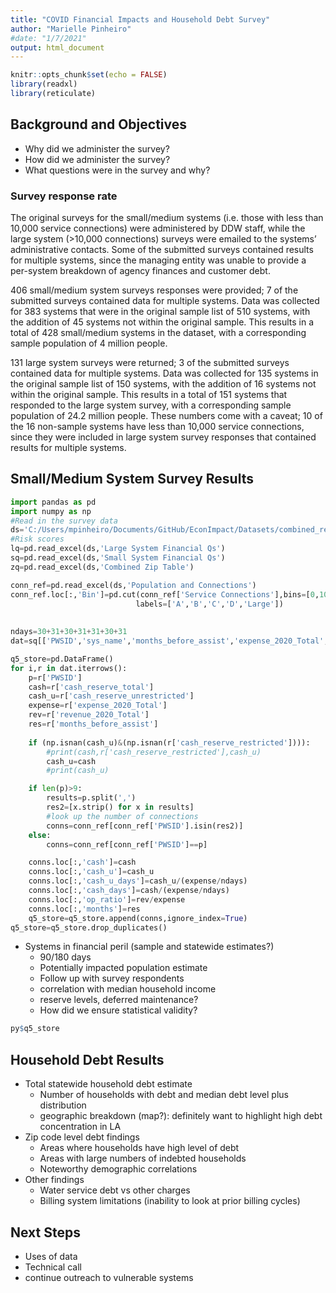 ```yaml
---
title: "COVID Financial Impacts and Household Debt Survey"
author: "Marielle Pinheiro"
#date: "1/7/2021"
output: html_document
---
```


```r
knitr::opts_chunk$set(echo = FALSE)
library(readxl)
library(reticulate)
```

## Background and Objectives

- Why did we administer the survey?
- How did we administer the survey?
- What questions were in the survey and why?

### Survey response rate

The original surveys for the small/medium systems (i.e. those with less than 10,000 service connections) were administered by DDW staff, while the large system (>10,000 connections) surveys were emailed to the systems' administrative contacts. Some of the submitted surveys contained results for multiple systems, since the managing entity was unable to provide a per-system breakdown of agency finances and customer debt.

406 small/medium system surveys responses were provided; 7 of the submitted surveys contained data for multiple systems. Data was collected for 383 systems that were in the original sample list of 510 systems, with the addition of 45 systems not within the original sample. This results in a total of 428 small/medium systems in the dataset, with a corresponding sample population of 4 million people. 

131 large system surveys were returned; 3 of the submitted surveys contained data for multiple systems. Data was collected for 135 systems in the original sample list of 150 systems, with the addition of 16 systems not within the original sample. This results in a total of 151 systems that responded to the large system survey, with a corresponding sample population of 24.2 million people. These numbers come with a caveat; 10 of the 16 non-sample systems have less than 10,000 service connections, since they were included in large system survey responses that contained results for multiple systems.

## Small/Medium System Survey Results

```python
import pandas as pd
import numpy as np
#Read in the survey data
ds='C:/Users/mpinheiro/Documents/GitHub/EconImpact/Datasets/combined_results_w_pop.xlsx'
#Risk scores
lq=pd.read_excel(ds,'Large System Financial Qs')
sq=pd.read_excel(ds,'Small System Financial Qs')
zq=pd.read_excel(ds,'Combined Zip Table')

conn_ref=pd.read_excel(ds,'Population and Connections')
conn_ref.loc[:,'Bin']=pd.cut(conn_ref['Service Connections'],bins=[0,1045,3383,6458,10000,1000000000],
                            labels=['A','B','C','D','Large'])
                            
                            
ndays=30+31+30+31+31+30+31
dat=sq[['PWSID','sys_name','months_before_assist','expense_2020_Total','revenue_2020_Total','cash_reserve_restricted','cash_reserve_unrestricted','cash_reserve_total','Population','Service Connections']]

q5_store=pd.DataFrame()
for i,r in dat.iterrows():
    p=r['PWSID']
    cash=r['cash_reserve_total']
    cash_u=r['cash_reserve_unrestricted']
    expense=r['expense_2020_Total']
    rev=r['revenue_2020_Total']
    res=r['months_before_assist']
    
    if (np.isnan(cash_u)&(np.isnan(r['cash_reserve_restricted']))):
        #print(cash,r['cash_reserve_restricted'],cash_u)
        cash_u=cash
        #print(cash_u)

    if len(p)>9:
        results=p.split(',')
        res2=[x.strip() for x in results]
        #look up the number of connections
        conns=conn_ref[conn_ref['PWSID'].isin(res2)]
    else:
        conns=conn_ref[conn_ref['PWSID']==p]

    conns.loc[:,'cash']=cash
    conns.loc[:,'cash_u']=cash_u
    conns.loc[:,'cash_u_days']=cash_u/(expense/ndays)
    conns.loc[:,'cash_days']=cash/(expense/ndays)
    conns.loc[:,'op_ratio']=rev/expense
    conns.loc[:,'months']=res
    q5_store=q5_store.append(conns,ignore_index=True)
q5_store=q5_store.drop_duplicates()

```

- Systems in financial peril (sample and statewide estimates?)
  - 90/180 days
  - Potentially impacted population estimate
  - Follow up with survey respondents
  - correlation with median household income
  - reserve levels, deferred maintenance?
  - How did we ensure statistical validity?
  
  
```r
py$q5_store

```
## Household Debt Results

- Total statewide household debt estimate
  - Number of households with debt and median debt level plus distribution
  - geographic breakdown (map?): definitely want to highlight high debt concentration in LA
- Zip code level debt findings
  - Areas where households have high level of debt
  - Areas with large numbers of indebted households
  - Noteworthy demographic correlations
- Other findings
  - Water service debt vs other charges
  - Billing system limitations (inability to look at prior billing cycles)
  
## Next Steps

- Uses of data
- Technical call
- continue outreach to vulnerable systems